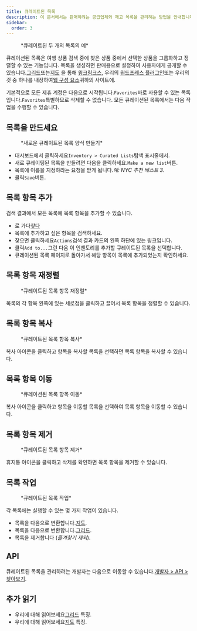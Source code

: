 ```yaml
---
title: 큐레이트된 목록
description: 이 문서에서는 판매하려는 공급업체와 재고 목록을 관리하는 방법을 안내합니다.
sidebar:
  order: 3
---
```


<figure>
  <CloudinaryImage width="700" height="225" resize="scale" quality="best" alt="큐레이트된 목록" src="academy/curated-lists" errorImage="noimage_opaque_nyrtl0.png" />

  <figcaption>*큐레이트된 두 개의 목록의 예*</figcaption>
</figure>


큐레이션된 목록은 여행 상품 검색 중에 찾은 상품 중에서 선택한 상품을 그룹화하고 정렬할 수 있는 기능입니다.
목록을 생성하면 판매용으로 설정하여 사용자에게 공개할 수 있습니다.[그리드](/studio/grids)또는[지도](/studio/maps) 을 통해 [윙크링크스](/link-manager/wink-links), 우리의 [워드프레스 플러그인](/developers/wordpress/)또는 우리의 것 중 하나를 내장하여[웹 구성 요소](/developers/web-components)귀하의 사이트에.

기본적으로 모든 제휴 계정은 다음으로 시작됩니다.`Favorites`바로 사용할 수 있는 목록입니다.`Favorites`특별하므로 삭제할 수 없습니다.
모든 큐레이션된 목록에서는 다음 작업을 수행할 수 있습니다.

## 목록을 만드세요

<figure>
  <CloudinaryImage width="350" height="219" resize="scale" quality="best" alt="큐레이트된 목록 만들기" src="academy/create-curated-list" errorImage="noimage_opaque_nyrtl0.png" />

  <figcaption>*새로운 큐레이트된 목록 양식 만들기*</figcaption>
</figure>


* 대시보드에서 클릭하세요`Inventory > Curated Lists`탐색 표시줄에서.
* 새로 큐레이팅된 목록을 만들려면 다음을 클릭하세요.`Make a new list`버튼.
* 목록에 이름을 지정하라는 요청을 받게 됩니다.*예: NYC 추천 베스트 3*.
* 클릭`Save`버튼.

## 목록 항목 추가

검색 결과에서 모든 목록에 목록 항목을 추가할 수 있습니다.

* 로 가다[찾다](/studio/search)
* 목록에 추가하고 싶은 항목을 검색하세요.
* 찾으면 클릭하세요`Actions`검색 결과 카드의 왼쪽 하단에 있는 링크입니다.
* 클릭`Add to...`그런 다음 이 인벤토리를 추가할 큐레이트된 목록을 선택합니다.
* 큐레이션된 목록 페이지로 돌아가서 해당 항목이 목록에 추가되었는지 확인하세요.

## 목록 항목 재정렬

<figure>
  <CloudinaryImage width="350" height="183" resize="scale" quality="best" alt="큐레이트된 목록 항목 재정렬" src="academy/reorder-curated-list" errorImage="noimage_opaque_nyrtl0.png" />

  <figcaption>*큐레이트된 목록 항목 재정렬*</figcaption>
</figure>


목록의 각 항목 왼쪽에 있는 세로점을 클릭하고 끌어서 목록 항목을 정렬할 수 있습니다.

## 목록 항목 복사

<figure>
  <CloudinaryImage width="450" height="178" resize="scale" quality="best" alt="큐레이트된 목록 항목에 복사" src="academy/copy-to-curated-list" errorImage="noimage_opaque_nyrtl0.png" />

  <figcaption>*큐레이트된 목록 항목 복사*</figcaption>
</figure>


복사 아이콘을 클릭하고 항목을 복사할 목록을 선택하면 목록 항목을 복사할 수 있습니다.

## 목록 항목 이동

<figure>
  <CloudinaryImage width="450" height="173" resize="scale" quality="best" alt="큐레이션된 목록 항목 이동" src="academy/move-to-curated-list" errorImage="noimage_opaque_nyrtl0.png" />

  <figcaption>*큐레이션된 목록 항목 이동*</figcaption>
</figure>


복사 아이콘을 클릭하고 항목을 이동할 목록을 선택하여 목록 항목을 이동할 수 있습니다.

## 목록 항목 제거

<figure>
  <CloudinaryImage width="350" height="216" resize="scale" quality="best" alt="큐레이트된 목록 항목 제거" src="academy/remove-curated-list-item" errorImage="noimage_opaque_nyrtl0.png" />

  <figcaption>*큐레이트된 목록 항목 제거*</figcaption>
</figure>


휴지통 아이콘을 클릭하고 삭제를 확인하면 목록 항목을 제거할 수 있습니다.

## 목록 작업

<figure>
  <CloudinaryImage width="350" height="183" resize="scale" quality="best" alt="큐레이트된 목록 작업" src="academy/curated-list-actions" errorImage="noimage_opaque_nyrtl0.png" />

  <figcaption>*큐레이트된 목록 작업*</figcaption>
</figure>


각 목록에는 실행할 수 있는 몇 가지 작업이 있습니다.

* 목록을 다음으로 변환합니다.[지도](/studio/maps).
* 목록을 다음으로 변환합니다.[그리드](/studio/grids).
* 목록을 제거합니다 (*즐겨찾기 제외*).

## API

큐레이트된 목록을 관리하려는 개발자는 다음으로 이동할 수 있습니다.[개발자 > API > 찾아보기](/developers/apis/#browse-api).

## 추가 읽기

* 우리에 대해 읽어보세요[그리드](/studio/grids) 특징.
* 우리에 대해 읽어보세요[지도](/studio/maps) 특징.

